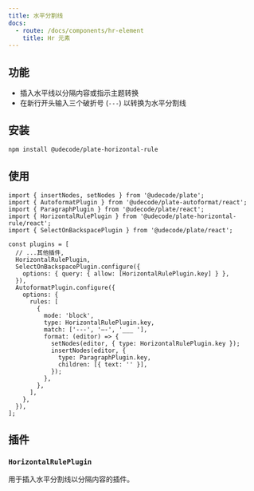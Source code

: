 ```yaml
---
title: 水平分割线
docs:
  - route: /docs/components/hr-element
    title: Hr 元素
---
```


<ComponentPreview name="horizontal-rule-demo" />

<PackageInfo>

## 功能

- 插入水平线以分隔内容或指示主题转换
- 在新行开头输入三个破折号 (`---`) 以转换为水平分割线

</PackageInfo>

## 安装

```bash
npm install @udecode/plate-horizontal-rule
```

## 使用

```tsx
import { insertNodes, setNodes } from '@udecode/plate';
import { AutoformatPlugin } from '@udecode/plate-autoformat/react';
import { ParagraphPlugin } from '@udecode/plate/react';
import { HorizontalRulePlugin } from '@udecode/plate-horizontal-rule/react';
import { SelectOnBackspacePlugin } from '@udecode/plate/react';

const plugins = [
  // ...其他插件,
  HorizontalRulePlugin,
  SelectOnBackspacePlugin.configure({
    options: { query: { allow: [HorizontalRulePlugin.key] } },
  }),
  AutoformatPlugin.configure({
    options: {
      rules: [
        {
          mode: 'block',
          type: HorizontalRulePlugin.key,
          match: ['---', '—-', '___ '],
          format: (editor) => {
            setNodes(editor, { type: HorizontalRulePlugin.key });
            insertNodes(editor, {
              type: ParagraphPlugin.key,
              children: [{ text: '' }],
            });
          },
        },
      ],
    },
  }),
];
```

## 插件

### `HorizontalRulePlugin`

用于插入水平分割线以分隔内容的插件。